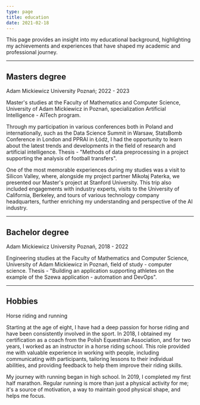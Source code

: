 ```yaml
---
type: page
title: education
date: 2021-02-18
---
```


This page provides an insight into my educational background, highlighting my achievements and experiences that have shaped my academic and professional journey.

---

<h2 style={{marginBottom: "5px"}}>Masters degree</h2>
<p style={{color: "gray", margin: 0}}>Adam Mickiewicz University Poznań; 2022 - 2023</p>

Master's studies at the Faculty of Mathematics and Computer Science, University of Adam Mickiewicz in Poznań, specialization Artificial Intelligence - AITech program.

Through my participation in various conferences both in Poland and internationally, such as the Data Science Summit in Warsaw, StatsBomb Conference in London and PPRAI in Łódź, I had the opportunity to learn about the latest trends and developments in the field of research and artificial intelligence. Thesis - "Methods of data preprocessing in a project supporting the analysis of football transfers".

One of the most memorable experiences during my studies was a visit to Silicon Valley, where, alongside my project partner Mikołaj Paterka, we presented our Master's project at Stanford University. This trip also included engagements with industry experts, visits to the University of California, Berkeley, and tours of various technology company headquarters, further enriching my understanding and perspective of the AI industry.

---

<h2 style={{marginBottom: "5px"}}>Bachelor degree</h2>
<p style={{color: "gray", margin: 0}}>Adam Mickiewicz University Poznań, 2018 - 2022</p>

Engineering studies at the Faculty of Mathematics and Computer Science, University of Adam Mickiewicz in Poznań, field of study - computer science. Thesis - "Building an application supporting athletes on the example of the Szewa application - automation and DevOps".

---

<h2 style={{marginBottom: "5px"}}>Hobbies</h2>
<p style={{color: "gray", margin: 0}}>Horse riding and running</p>

Starting at the age of eight, I have had a deep passion for horse riding and have been consistently involved in the sport. In 2018, I obtained my certification as a coach from the Polish Equestrian Association, and for two years, I worked as an instructor in a horse riding school. This role provided me with valuable experience in working with people, including communicating with participants, tailoring lessons to their individual abilities, and providing feedback to help them improve their riding skills.

My journey with running began in high school. In 2019, I completed my first half marathon. Regular running is more than just a physical activity for me; it's a source of motivation, a way to maintain good physical shape, and helps me focus.
